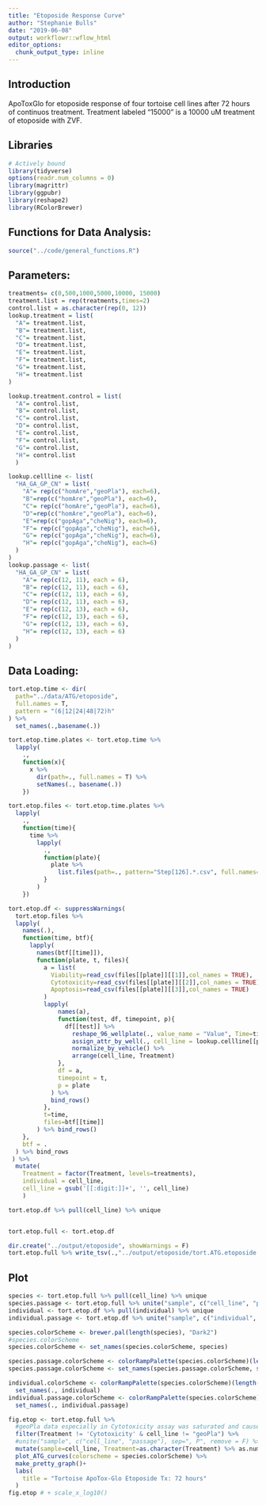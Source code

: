 ---
title: "Etoposide Response Curve"
author: "Stephanie Bulls"
date: "2019-06-08"
output: workflowr::wflow_html
editor_options:
  chunk_output_type: inline
---

## Introduction
ApoToxGlo for etoposide response of four tortoise cell lines after 72 hours of continuos treatment. Treatment labeled "15000" is a 10000 uM treatment of etoposide with ZVF.

## Libraries
```{r Libraries}
# Actively bound
library(tidyverse)
options(readr.num_columns = 0)
library(magrittr)
library(ggpubr)
library(reshape2)
library(RColorBrewer)
```

## Functions for Data Analysis:

```{r Functions}
source("../code/general_functions.R")
```


## Parameters:
```{r Parameters:}
treatments= c(0,500,1000,5000,10000, 15000)
treatment.list = rep(treatments,times=2)
control.list = as.character(rep(0, 12))
lookup.treatment = list(
  "A"= treatment.list,
  "B"= treatment.list,
  "C"= treatment.list,
  "D"= treatment.list,
  "E"= treatment.list,
  "F"= treatment.list,
  "G"= treatment.list,
  "H"= treatment.list
)

lookup.treatment.control = list(
  "A"= control.list,
  "B"= control.list,
  "C"= control.list,
  "D"= control.list,
  "E"= control.list,
  "F"= control.list,
  "G"= control.list,
  "H"= control.list
  )

lookup.cellline <- list(
  "HA_GA_GP_CN" = list(
    "A"= rep(c("homAre","geoPla"), each=6),
    "B"=rep(c("homAre","geoPla"), each=6),
    "C"= rep(c("homAre","geoPla"), each=6),
    "D"=rep(c("homAre","geoPla"), each=6),
    "E"=rep(c("gopAga","cheNig"), each=6),
    "F"= rep(c("gopAga","cheNig"), each=6),
    "G"= rep(c("gopAga","cheNig"), each=6),
    "H"= rep(c("gopAga","cheNig"), each=6)
  )
)
lookup.passage <- list(
  "HA_GA_GP_CN" = list(
    "A"= rep(c(12, 11), each = 6),
    "B"= rep(c(12, 11), each = 6),
    "C"= rep(c(12, 11), each = 6),
    "D"= rep(c(12, 11), each = 6),
    "E"= rep(c(12, 13), each = 6),
    "F"= rep(c(12, 13), each = 6),
    "G"= rep(c(12, 13), each = 6),
    "H"= rep(c(12, 13), each = 6)
  )
)

```

## Data Loading:
```{r Directory Hopping}
tort.etop.time <- dir(
  path="../data/ATG/etoposide", 
  full.names = T,
  pattern = "(6|12|24|48|72)h"
) %>% 
  set_names(.,basename(.))

tort.etop.time.plates <- tort.etop.time %>% 
  lapply(
    .,
    function(x){
      x %>% 
        dir(path=., full.names = T) %>%
        setNames(., basename(.))
    })

tort.etop.files <- tort.etop.time.plates %>% 
  lapply(
    .,
    function(time){
      time %>% 
        lapply(
          .,
          function(plate){
            plate %>% 
              list.files(path=., pattern="Step[126].*.csv", full.names=T)
          }
        )
    })

tort.etop.df <- suppressWarnings(
  tort.etop.files %>% 
  lapply(
    names(.),
    function(time, btf){
      lapply(
        names(btf[[time]]),
        function(plate, t, files){
          a = list(
            Viability=read_csv(files[[plate]][[1]],col_names = TRUE),
            Cytotoxicity=read_csv(files[[plate]][[2]],col_names = TRUE),
            Apoptosis=read_csv(files[[plate]][[3]],col_names = TRUE)
          ) 
          lapply(
              names(a),
              function(test, df, timepoint, p){
                df[[test]] %>%
                  reshape_96_wellplate(., value_name = "Value", Time=timepoint, Test = test, Drug="Etoposide") %>%
                  assign_attr_by_well(., cell_line = lookup.cellline[[plate]], passage = lookup.passage[[plate]], Treatment = lookup.treatment, Vehicle = lookup.treatment.control) %>%
                  normalize_by_vehicle() %>%
                  arrange(cell_line, Treatment)
              },
              df = a,
              timepoint = t,
              p = plate
            ) %>%
            bind_rows()
          },
          t=time,
          files=btf[[time]]
        ) %>% bind_rows()
    },
    btf = .
  ) %>% bind_rows
 ) %>% 
  mutate(
    Treatment = factor(Treatment, levels=treatments),
    individual = cell_line,
    cell_line = gsub('[[:digit:]]+', '', cell_line)
    )

tort.etop.df %>% pull(cell_line) %>% unique


tort.etop.full <- tort.etop.df


```


```{r Write final results}
dir.create("../output/etoposide", showWarnings = F)
tort.etop.full %>% write_tsv(.,"../output/etoposide/tort.ATG.etoposide.tsv")
```

## Plot
```{r, fig.align="center", message=F, warning=F, error=F}
species <- tort.etop.full %>% pull(cell_line) %>% unique
species.passage <- tort.etop.full %>% unite("sample", c("cell_line", "passage"), sep=", P", remove = F) %>% pull(sample) %>% unique
individual <- tort.etop.df %>% pull(individual) %>% unique
individual.passage <- tort.etop.df %>% unite("sample", c("individual", "passage"), sep=", P", remove = F) %>% pull(sample) %>% unique

species.colorScheme <- brewer.pal(length(species), "Dark2")
#species.colorScheme
species.colorScheme <- set_names(species.colorScheme, species)

species.passage.colorScheme <- colorRampPalette(species.colorScheme)(length(species.passage))
species.passage.colorScheme <- set_names(species.passage.colorScheme, species.passage)

individual.colorScheme <- colorRampPalette(species.colorScheme)(length(individual)) %>% 
  set_names(., individual)
individual.passage.colorScheme <- colorRampPalette(species.colorScheme)(length(individual.passage)) %>% 
  set_names(., individual.passage)
```


```{r, fig.align="center", message=F, warning=F, error=F}
fig.etop <- tort.etop.full %>%
  #geoPla data especially in Cytotoxicity assay was saturated and caused other cell line values to not be visualized so was removed from this test only
  filter(Treatment != 'Cytotoxicity' & cell_line != "geoPla") %>% 
  #unite("sample", c("cell_line", "passage"), sep=", P", remove = F) %>% 
  mutate(sample=cell_line, Treatment=as.character(Treatment) %>% as.numeric) %>% 
  plot_ATG_curves(colorscheme = species.colorScheme) %>% 
  make_pretty_graph()+
  labs(
    title = "Tortoise ApoTox-Glo Etoposide Tx: 72 hours"
  )
fig.etop # + scale_x_log10()


```
